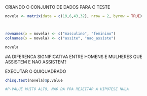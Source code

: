 
CRIANDO O CONJUNTO DE DADOS PARA O TESTE
```r

novela <- matrix(data = c(19,6,43,32), nrow = 2, byrow = TRUE)



rownames(x = novela) <- c("masculino", "feminino")
colnames(x = novela) <- c("assite", "nao_assiste")

novela

```

#A DIFERENCA SIGNIFICATIVA ENTRE HOMENS E MULHERES QUE ASSISTEM E NAO ASSISTEM?


EXECUTAR O QUIQUADRADO
```r


chisq.test(novela)$p.value

#P-VALUE MUITO ALTO, NAO DA PRA REJEITAR A HIPOTESE NULA

```

